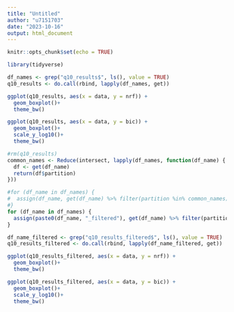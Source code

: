 ```yaml
---
title: "Untitled"
author: "u7151703"
date: "2023-10-16"
output: html_document
---
```


```r
knitr::opts_chunk$set(echo = TRUE)
```



```r
library(tidyverse)
```

```r
df_names <- grep("q10_results$", ls(), value = TRUE)
q10_results <- do.call(rbind, lapply(df_names, get))
```


```r
ggplot(q10_results, aes(x = data, y = nrf)) +
  geom_boxplot()+
  theme_bw()
```

```r
ggplot(q10_results, aes(x = data, y = bic)) +
  geom_boxplot()+
  scale_y_log10()+
  theme_bw()
```


```r
#rm(q10_results)
common_names <- Reduce(intersect, lapply(df_names, function(df_name) {
  df <- get(df_name)
  return(df$partition)
}))

#for (df_name in df_names) {
#  assign(df_name, get(df_name) %>% filter(partition %in% common_names))
#}
for (df_name in df_names) {
  assign(paste0(df_name, "_filtered"), get(df_name) %>% filter(partition %in% common_names))
}
```


```r
df_name_filtered <- grep("q10_results_filtered$", ls(), value = TRUE)
q10_results_filtered <- do.call(rbind, lapply(df_name_filtered, get))
```


```r
ggplot(q10_results_filtered, aes(x = data, y = nrf)) +
  geom_boxplot()+
  theme_bw()
```

```r
ggplot(q10_results_filtered, aes(x = data, y = bic)) +
  geom_boxplot()+
  scale_y_log10()+
  theme_bw()
```


